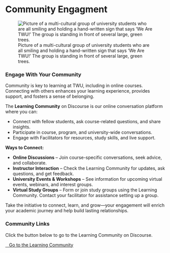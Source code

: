 # Community Engagment {.unnumbered}

![Picture of a multi-cultural group of university students who are all smiling and holding a hand-written sign that says 'We Are TWU!' The group is standing in front of several large, green trees.](assets/community/Leaning_Hub.jpg)

### Engage With Your Community {.unnumbered}

Community is key to learning at TWU, including in online courses. Connecting with others enhances your learning experience, provides support, and fosters a sense of belonging.

The **Learning Community** on Discourse is our online conversation platform where you can:

- Connect with fellow students, ask course-related questions, and share insights.
- Participate in course, program, and university-wide conversations.
- Engage with Facilitators for resources, study skills, and live support.

**Ways to Connect:**

- **Online Discussions** – Join course-specific conversations, seek advice, and collaborate.
- **Instructor Interaction** – Check the Learning Community for updates, ask questions, and get feedback.
- **University Events & Workshops** – See information for upcoming virtual events, webinars, and interest groups.
- **Virtual Study Groups** – Form or join study groups using the Learning Community. Contact your facilitator for assistance setting up a group.

Take the initiative to connect, learn, and grow—your engagement will enrich your academic journey and help build lasting relationships.

### Community Links

Click the button below to go to the Learning Community on Discourse.

<a href="https://twu.discourse.group/auth/microsoft_office365" class="btn btn-primary"><i class="bi bi-chat-dots fa-regular fa-comment-dots"></i>&nbsp;&nbsp; Go to the Learning Community</a>